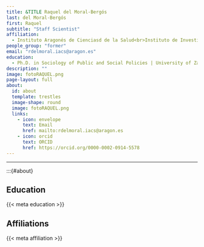 ```yaml
---
title: &TITLE Raquel del Moral-Bergós
last: del Moral-Bergós
first: Raquel
subtitle: "Staff Scientist"
affiliation: 
  - Instituto Aragonés de Cienciasd de la Salud<br>Instituto de Investigación Sanitaria Aragón
people_group: "former"
email: "rdelmoral.iacs@aragon.es"
education:
  - Ph.D. in Sociology of Public and Social Policies | University of Zaragoza | 2019 <br> B.S. Biochemistry & Molecular and cellular biology | University of Zaragoza | 2010 <br> B.S. Biology | Complutense University of Madrid | 2005
description: ""
image: fotoRAQUEL.png
page-layout: full
about: 
  id: about
  template: trestles
  image-shape: round
  image: fotoRAQUEL.png
  links:
    - icon: envelope
      text: Email
      href: mailto:rdelmoral.iacs@aragon.es
    - icon: orcid
      text: ORCID
      href: https://orcid.org/0000-0002-0914-5578  
---
```


<hr>


:::{#about}

## Education
{{< meta education >}}

## Affiliations
{{< meta affiliation >}}
